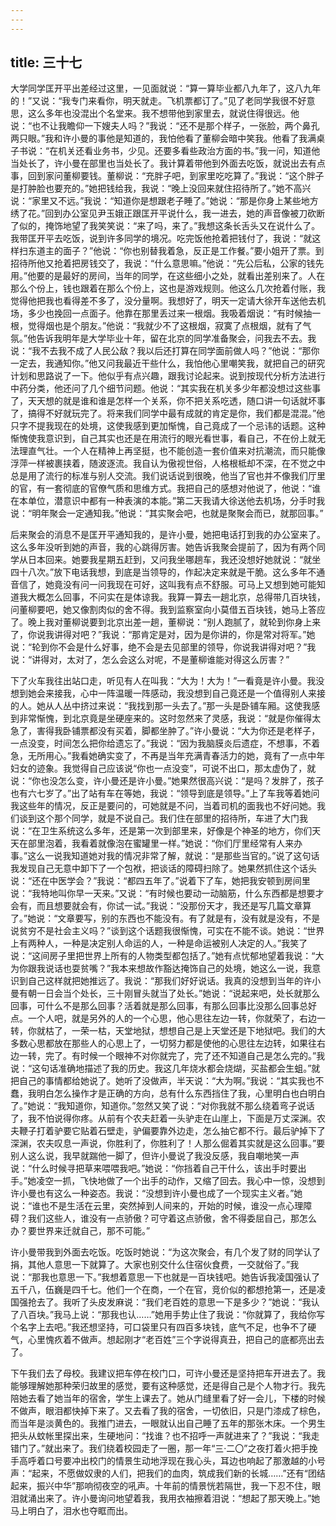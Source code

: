 ```yaml
---
---
---
```

title: 三十七
---



大学同学匡开平出差经过这里，一见面就说：“算一算毕业都八九年了，这八九年的！”又说：“我专门来看你，明天就走。飞机票都订了。”见了老同学我很不好意思，这么多年也没混出个名堂来。我不想带他到家里去，就说住得很远。他说：“也不让我瞻仰一下嫂夫人吗？”我说：“还不是那个样子，一张脸，两个鼻孔两只眼。”我和许小曼的事他是知道的，我怕他看了董柳会暗中笑我。他看了我满桌子书说：“在机关还看业务书，少见。还要多看些政治方面的书。”我一问，知道他当处长了，许小曼在部里也当处长了。我计算着带他到外面去吃饭，就说出去有点事，回到家问董柳要钱。董柳说：“充胖子吧，到家里吃吃算了。”我说：“这个胖子是打肿脸也要充的。”她把钱给我，我说：“晚上没回来就住招待所了。”她不高兴说：“家里又不远。”我说：“知道你是想跟老子睡了。”她说：“那是你身上某些地方绣了花。”回到办公室见尹玉娥正跟匡开平说什么，我一进去，她的声音像被刀砍断了似的，掩饰地望了我笑笑说：“来了吗，来了。”我想这条长舌头又在说什么了。我带匡开平去吃饭，说到许多同学的境况。吃完饭他抢着把钱付了，我说：“就这样扫东道主的面子？”他说：“你也别替我着急，反正是工作餐。”要小姐开了票。到招待所他又抢着把房钱交了，我说：“什么意思嘛。”他说：“先公后私，公家的钱先用。”他要的是最好的房间，当年的同学，在这些细小之处，就看出差别来了。人在那么个份上，钱也跟着在那么个份上，这也是游戏规则。他这么几次抢着付账，我觉得他把我也看得差不多了，没分量啊。我想好了，明天一定请大徐开车送他去机场，多少也挽回一点面子。他靠在那里丢过来一根烟。我吸着烟说：“有时候抽一根，觉得烟也是个朋友。”他说：“我就少不了这根烟，寂寞了点根烟，就有了气氛。”他告诉我明年是大学毕业十年，留在北京的同学准备聚会，问我去不去。我说：“我不去我不成了人民公敌？我以后还打算在同学面前做人吗？”他说：“那你一定去，我通知你。”他又问我最近干些什么，我怕他心里嘲笑我，就把自己的研究计划和思路说了一下。他似乎有点兴趣，跟我讨论起来。说到按现代分析方法进行中药分类，他还问了几个细节问题。他说：“其实我在机关多少年都没想过这些事了，天天想的就是谁和谁是怎样一个关系，你不把关系吃透，随口讲一句话就坏事了，搞得不好就玩完了。将来我们同学中最有成就的肯定是你，我们都是混混。”他只字不提我现在的处境，这使我感到更加惭愧，自己竟成了一个忌讳的话题。这种惭愧使我意识到，自己其实也还是在用流行的眼光看世事，看自己，不在份上就无法理直气壮。一个人在精神上再坚挺，也不能创造一套价值来对抗潮流，而只能像浮萍一样被裹挟着，随波逐流。我自认为傲视世俗，人格根柢却不深，在不觉之中总是用了流行的标准与别人交流。我们说话说到很晚，他当了官也并不像我们厅里的官，有一套彻底的官僚气质和思维方式。我把自己的感想对他说了，他说：“谁在本单位，潜意识中都有一种表演的本能。”第二天我请大徐送他去机场，分手时我说：“明年聚会一定通知我。”他说：“其实聚会吧，也就是聚聚会而已，就那回事。”

后来聚会的消息不是匡开平通知我的，是许小曼，她把电话打到我的办公室来了。这么多年没听到她的声音，我的心跳得厉害。她告诉我聚会提前了，因为有两个同学从日本回来。她要我星期五赶到，又问我坐哪趟车，我还没想好她就说：“就坐四十八次。”放下电话我想，到底是当领导的，作起决定来就是干脆。这么多年不通音信了，她竟没有问一问我现在可好，这叫我有点不舒服。可马上又想到她可能知道我大概怎么回事，不问实在是体谅我。我算一算去一趟北京，总得带几百块钱，问董柳要吧，她又像割肉似的舍不得。我到监察室向小莫借五百块钱，她马上答应了。晚上我对董柳说要到北京出差一趟，董柳说：“别人跑腻了，就轮到你身上来了，你说我讲得对吧？”我说：“那肯定是对，因为是你讲的，你是常对将军。”她说：“轮到你不会是什么好事，绝不会是去见部里的领导，你说我讲得对吧？”我说：“讲得对，太对了，怎么会这么对呢，不是董柳谁能对得这么厉害？”

下了火车我往出站口走，听见有人在叫我：“大为！大为！”一看竟是许小曼。我没想到她会来接我，心中一阵温暖一阵感动，我没想到自己竟还是一个值得别人来接的人。她从人丛中挤过来说：“我找到那一头去了。”那一头是卧铺车厢。这使我感到非常惭愧，到北京竟是坐硬座来的。这时忽然来了灵感，我说：“就是你催得太急了，害得我卧铺票都没有买着，脚都坐肿了。”许小曼说：“大为你还是老样子，一点没变，时间怎么把你给遗忘了。”我说：“因为我脑膜炎后遗症，不想事，不着急，无所用心。”我看她确实变了，不再是当年充满青春活力的她，竟有了一点中年妇女的迹象。我觉得自己应该说“你也一点没变”，可说不出口，那太虚伪了，就说：“你也没怎么变，许小曼还是许小曼。”她果然很高兴说：“是吗？发胖了，孩子也有六七岁了。”出了站有车在等她，我说：“领导到底是领导。”上了车我等着她问我这些年的情况，反正是要问的，可她就是不问，当着司机的面我也不好问她。我们谈到这个那个同学，就是不说自己。我们住在部里的招待所，车进了大门我说：“在卫生系统这么多年，还是第一次到部里来，好像是个神圣的地方，你们天天在部里泡着，我看着就像泡在蜜罐里一样。”她说：“你们厅里经常有人来办事。”这么一说我知道她对我的情况非常了解，就说：“是那些当官的。”说了这句话我发现自己无意中卸下了一个包袱，把谈话的障碍扫除了。她果然抓住这个话头说：“还在中医学会？”我说：“都四五年了。”说着下了车，她把我安顿到房间里说：“我特地叫你早一天来。”又说：“有时候也要动一动脑筋，什么东西都是想要才会有，而且想要就会有，你试一试。”我说：“没那份天才，我还是写几篇文章算了。”她说：“文章要写，别的东西也不能没有。有了就是有，没有就是没有，不是说贫穷不是社会主义吗？”谈到这个话题我很惭愧，可实在不能不谈。她说：“世界上有两种人，一种是决定别人命运的人，一种是命运被别人决定的人。”我笑了说：“这间房子里把世界上所有的人物类型都包括了。”她有点忧郁地望着我说：“大为你跟我说话也耍贫嘴？”我本来想故作豁达掩饰自己的处境，她这么一说，我意识到自己这样就把她推远了。我说：“那我们好好说话。我真的没想到当年的许小曼有朝一日会当个处长，三十刚冒头就当了处长。”她说：“说起来吧，处长就那么回事，可什么不是那么回事？活着就是那么回事，有那么回事比没那么回事总好点。一个人吧，就是另外的人的一个心思，他心思往左边一转，你就荣了，右边一转，你就枯了，一荣一枯，天堂地狱，想想自己是上天堂还是下地狱吧。我们的大多数心思都放在那些人的心思上了，一切努力都是使他的心思往左边转，如果往右边一转，完了。有时候一个眼神不对你就完了，完了还不知道自己是怎么完的。”我说：“这句话准确地描述了我的历史。我这几年烧水都会烧煳，买盐都会生蛆。”就把自己的事情都给她说了。她听了没做声，半天说：“大为啊。”我说：“其实我也不蠢，我明白怎么操作才是正确的方向，总有什么东西挡住了我，心里明白也白明白了。”她说：“我知道你，知道你。”忽然又笑了说：“对你我就不那么绕着弯子说话了，我不怕说得你疼。从前有个农夫赶着一头驴走在山崖上，下面是万丈深渊。农夫鞭子打着驴要它贴着石壁走，驴偏要靠外边走，怎么抽它都不行。最后驴掉下了深渊，农夫叹息一声说，你胜利了，你胜利了！人那么倔着其实就是这么回事。”要别人这么说，我早就踹他一脚了，但许小曼说了我没反感，我自嘲地笑一声说：“什么时候寻把草来喂喂我吧。”她说：“你挡着自己干什么，该出手时要出手。”她凌空一抓，飞快地做了一个出手的动作，又缩了回去。我心中一惊，没想到许小曼也有这么一种姿态。我说：“没想到许小曼也成了一个现实主义者。”她说：“谁也不是生活在云里，突然掉到人间来的，开始的时候，谁没一点心理障碍？我们这些人，谁没有一点骄傲？可守着这点骄傲，舍不得委屈自己，那怎么办？要世界来迁就自己，那不可能。”

许小曼带我到外面去吃饭。吃饭时她说：“为这次聚会，有几个发了财的同学认了捐，其他人意思一下就算了。大家也别交什么住宿伙食费，一交就俗了。”我说：“那我也意思一下。”我想着意思一下也就是一百块钱吧。她告诉我凌国强认了五千八，伍巍是四千七。他们一个在商，一个在官，竞价似的都想抢第一，还是凌国强抢去了。我听了头皮发麻说：“我们老百姓的意思一下是多少？”她说：“我认了八百块。”我马上说：“那我也认……”她用手势止住了我说：“你就算了，我给你写个名字上去吧。”我还想坚持，可口袋里只有四百多块钱，底气不足，也争不了硬气，心里愧疚着不做声。想起刚才“老百姓”三个字说得真丑，把自己的底都亮出去了。

下午我们去了母校。我建议把车停在校门口，可许小曼还是坚持把车开进去了。我能够理解她那种荣归故里的感觉，要有这种感觉，还是得自己是个人物才行。我先陪她去看了她当年的宿舍，学生上课去了。她从门缝里看了好一会儿，下楼的时候不做声，眼泪都快掉下来了。又去看了我的宿舍，一切依旧，只是门漆成了棕色，而当年是淡黄色的。我推门进去，一眼就认出自己睡了五年的那张木床。一个男生把头从蚊帐里探出来，生硬地问：“找谁？也不招呼一声就进来了？”我说：“我走错门了。”就出来了。我们绕着校园走了一圈，那一年“三·二〇”之夜打着火把手挽手高呼着口号要冲出校门的情景生动地浮现在我心头，耳边也响起了那激越的小号声：“起来，不愿做奴隶的人们，把我们的血肉，筑成我们新的长城……”还有“团结起来，振兴中华”那响彻夜空的吼声。十年前的情景恍若隔世，我一下忍不住，眼泪就涌出来了。许小曼询问地望着我，我用衣袖擦着泪说：“想起了那天晚上。”她马上明白了，泪水也夺眶而出。